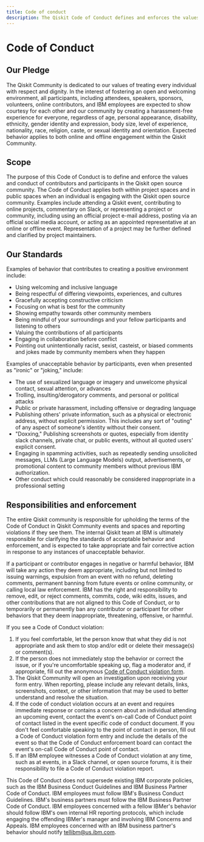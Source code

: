 ```yaml
---
title: Code of conduct
description: The Qiskit Code of Conduct defines and enforces the values and conduct of contributors and participants in the Qiskit open source community.
---
```


# Code of Conduct

## Our Pledge

The Qiskit Community is dedicated to our values of treating every individual
with respect and dignity. In the interest of fostering an open and welcoming
environment, all participants, including attendees, speakers, sponsors,
volunteers, online contributors, and IBM employees are expected to show
courtesy for each other and our community by creating a harassment-free
experience for everyone, regardless of age, personal appearance, disability,
ethnicity, gender identity and expression, body size, level of experience,
nationality, race, religion, caste, or sexual identity and orientation.
Expected behavior applies to both online and offline engagement within the
Qiskit Community.

## Scope

The purpose of this Code of Conduct is to define and enforce the values and
conduct of contributors and participants in the Qiskit open source community.
The Code of Conduct applies both within project spaces and in public spaces
when an individual is engaging with the Qiskit open source community. Examples
include attending a Qiskit event, contributing to online projects, commentary
on Slack, or representing a project or community, including using an official
project e-mail address, posting via an official social media account, or
acting as an appointed representative at an online or offline event.
Representation of a project may be further defined and clarified by project
maintainers.

## Our Standards

Examples of behavior that contributes to creating a positive environment
include:

- Using welcoming and inclusive language
- Being respectful of differing viewpoints, experiences, and cultures
- Gracefully accepting constructive criticism
- Focusing on what is best for the community
- Showing empathy towards other community members
- Being mindful of your surroundings and your fellow participants and listening
  to others
- Valuing the contributions of all participants
- Engaging in collaboration before conflict
- Pointing out unintentionally racist, sexist, casteist, or biased comments and
  jokes made by community members when they happen

Examples of unacceptable behavior by participants, even when presented as
"ironic" or "joking," include:

- The use of sexualized language or imagery and unwelcome physical contact,
  sexual attention, or advances
- Trolling, insulting/derogatory comments, and personal or political attacks
- Public or private harassment, including offensive or degrading language
- Publishing others' private information, such as a physical or electronic
  address, without explicit permission. This includes any sort of "outing" of
  any aspect of someone's identity without their consent.
- "Doxxing," Publishing screenshots or quotes, especially from identity slack
  channels, private chat, or public events, without all quoted users' explicit
  consent.
- Engaging in spamming activities, such as repeatedly sending unsolicited messages, LLMs (Large Language Models) output, advertisements, or promotional content to community members without previous IBM authorization.
- Other conduct which could reasonably be considered inappropriate in a
  professional setting

<span id="responsibilities-enforcement"></span>
## Responsibilities and enforcement

The entire Qiskit community is responsible for upholding the terms of the Code
of Conduct in Qiskit Community events and spaces and reporting violations if
they see them. The internal Qiskit team at IBM is ultimately responsible for
clarifying the standards of acceptable behavior and enforcement, and is expected
to take appropriate and fair corrective action in response to any instances of
unacceptable behavior.

If a participant or contributor engages in negative or harmful behavior, IBM
will take any action they deem appropriate, including but not limited to
issuing warnings, expulsion from an event with no refund, deleting comments,
permanent banning from future events or online community, or calling local law
enforcement. IBM has the right and responsibility to remove, edit, or reject
comments, commits, code, wiki edits, issues, and other contributions that are
not aligned to this Code of Conduct, or to temporarily or permanently ban any
contributor or participant for other behaviors that they deem inappropriate,
threatening, offensive, or harmful.

If you see a Code of Conduct violation:

1. If you feel comfortable, let the person know that what they did is not
   appropriate and ask them to stop and/or edit or delete their message(s) or
   comment(s).
2. If the person does not immediately stop the behavior or correct the issue,
   or if you're uncomfortable speaking up, flag a moderator and, if appropriate,
   fill out the anonymous
   [Code of Conduct violation form](https://airtable.com/shrl5mEF4Eun1aIDm).
3. The Qiskit Community will open an investigation upon receiving your form
   entry. When reporting, please include any relevant details, links,
   screenshots, context, or other information that may be used to better
   understand and resolve the situation.
4. If the code of conduct violation occurs at an event and requires immediate
   response or contains a concern about an individual attending an upcoming
   event, contact the event's on-call Code of Conduct point of contact listed
   in the event specific code of conduct document. If you don't feel comfortable
   speaking to the point of contact in person, fill out a Code of Conduct
   violation form entry and include the details of the event so that the Code of
   Conduct enforcement board can contact the event's on-call Code of Conduct
   point of contact.
5. If an IBM employee witnesses a Code of Conduct violation at any time, such as
   at events, in a Slack channel, or open source forums, it is their
   responsibility to file a Code of Conduct violation report.

This Code of Conduct does not supersede existing IBM corporate policies, such as
the IBM Business Conduct Guidelines and IBM Business Partner Code of Conduct.
IBM employees must follow IBM's Business Conduct Guidelines. IBM's business
partners must follow the IBM Business Partner Code of Conduct. IBM employees
concerned with a fellow IBMer's behavior should follow IBM's own internal HR
reporting protocols, which include engaging the offending IBMer's manager and
involving IBM Concerns and Appeals. IBM employees concerned with an IBM
business partner's behavior should notify tellibm@us.ibm.com.
